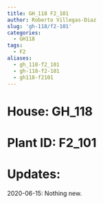 ```yaml
---
title: GH_118 F2_101
author: Roberto Villegas-Diaz
slug: 'gh-118/f2-101'
categories:
  - GH118
tags:
  - F2
aliases:
  - gh_118-f2_101
  - gh-118-f2-101
  - gh118-f2101
---
```


# **House**: GH_118
# **Plant ID**: F2_101
# **Updates**: 
2020-06-15: Nothing new.
